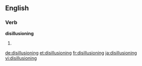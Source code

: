 ==English==

===Verb===
'''disillusioning'''

# {{present participle of|disillusion}}

[[de:disillusioning]]
[[et:disillusioning]]
[[fr:disillusioning]]
[[ja:disillusioning]]
[[vi:disillusioning]]